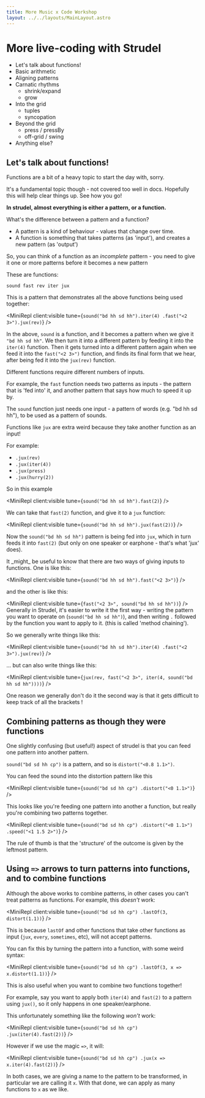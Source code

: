 ```yaml
---
title: More Music x Code Workshop
layout: ../../layouts/MainLayout.astro
---
```



# More live-coding with Strudel

- Let's talk about functions!
- Basic arithmetic
- Aligning patterns
- Carnatic rhythms
  - shrink/expand
  - grow
- Into the grid
  - tuples
  - syncopation
- Beyond the grid
  - press / pressBy
  - off-grid / swing
- Anything else?

## Let's talk about functions!

<Box>
Functions are a bit of a heavy topic to start the day with, sorry.

It's a fundamental topic though - not covered too well in docs. Hopefully this will help clear things up. See how you go!

</Box>

**In strudel, almost everything is either a pattern, or a function.**

What's the difference between a pattern and a function?

- A pattern is a kind of behaviour - values that change over time.
- A function is something that takes patterns (as 'input'), and creates a new pattern (as 'output')

So, you can think of a function as an _incomplete_ pattern - you need to give it one or more patterns before it becomes a new pattern

These are functions:

```
sound fast rev iter jux
```

This is a pattern that demonstrates all the above functions being used together:

<MiniRepl
  client:visible
  tune={`sound("bd hh sd hh").iter(4)
    .fast("<2 3>").jux(rev)`}
/>

In the above, `sound` is a function, and it becomes a pattern when we give it
`"bd hh sd hh"`. We then turn it into a different pattern by feeding it into the
`iter(4)` function. Then it gets turned into a different pattern again when we
feed it into the `fast("<2 3>")` function, and finds its final form that we
hear, after being fed it into the `jux(rev)` function.

<Box>
Different functions require different numbers of inputs.

For example, the `fast` function needs two patterns as inputs - the pattern that is 'fed into' it, and another pattern that says how much to speed it up by.

The `sound` function just needs one input - a pattern of words (e.g. "bd hh sd hh"), to be used as a pattern of sounds.

</Box>

Functions like `jux` are extra weird because they take another function as an input!

For example:

- `.jux(rev)`
- `.jux(iter(4))`
- `.jux(press)`
- `.jux(hurry(2))`

So in this example

<MiniRepl client:visible tune={`sound("bd hh sd hh").fast(2)`} />

We can take that `fast(2)` function, and give it to a `jux` function:

<MiniRepl client:visible tune={`sound("bd hh sd hh").jux(fast(2))`} />

Now the `sound("bd hh sd hh")` pattern is being fed into `jux`, which in turn
feeds it into `fast(2)` (but only on one speaker or earphone - that's what 'jux'
does).

<Box>
It _might_ be useful to know that there are two ways of giving inputs to functions. One is like this:

<MiniRepl client:visible tune={`sound("bd hh sd hh").fast("<2 3>")`} />

and the other is like this:

<MiniRepl client:visible tune={`fast("<2 3>", sound("bd hh sd hh"))`} />
Generally in Strudel, it's easier to write it the first way - writing the pattern you want to operate on (`sound("bd hh
sd hh")`), and then writing `.` followed by the function you want to apply to it. (this is called 'method chaining').

So we generally write things like this:

<MiniRepl
  client:visible
  tune={`sound("bd hh sd hh").iter(4)
    .fast("<2 3>").jux(rev)`}
/>

... but can also write things like this:

<MiniRepl
  client:visible
  tune={`jux(rev, fast("<2 3>",
    iter(4, sound("bd hh sd hh"))))`}
/>

One reason we generally don't do it the second way is that it gets difficult to keep track of all the brackets !

</Box>

## Combining patterns as though they were functions

One slightly confusing (but useful!) aspect of strudel is that you can feed one pattern into another pattern.

`sound("bd sd hh cp")` is a pattern, and so is `distort("<0.8 1.1>")`.

You can feed the sound into the distortion pattern like this

<MiniRepl
  client:visible
  tune={`sound("bd sd hh cp")
    .distort("<0 1.1>")`}
/>

This looks like you're feeding one pattern into another a function, but really you're combining two patterns together.

<MiniRepl
  client:visible
  tune={`sound("bd sd hh cp")
    .distort("<0 1.1>")
    .speed("<1 1.5 2>")`}
/>

The rule of thumb is that the 'structure' of the outcome is given by the leftmost pattern.

## Using `=>` arrows to turn patterns into functions, and to combine functions

Although the above works to combine patterns, in other cases you can't treat
patterns as functions. For example, this _doesn't_ work:

<MiniRepl
  client:visible
  tune={`sound("bd sd hh cp")
    .lastOf(3, distort(1.1))`}
/>

This is because `lastOf` and other functions that take other functions as input
(`jux`, `every`, `sometimes`, etc), will not accept patterns.

You can fix this by turning the pattern into a function, with some weird syntax:

<MiniRepl
  client:visible
  tune={`sound("bd sd hh cp")
    .lastOf(3, x => x.distort(1.1))`}
/>

This is also useful when you want to combine two functions together!

For example, say you want to apply both `iter(4)` and `fast(2)` to a pattern
using `jux()`, so it only happens in one speaker/earphone.

This unfortunately something like the following _won't_ work:

<MiniRepl
  client:visible
  tune={`sound("bd sd hh cp")
    .jux(iter(4).fast(2))`}
/>

However if we use the magic `=>`, it will:

<MiniRepl
  client:visible
  tune={`sound("bd sd hh cp")
    .jux(x => x.iter(4).fast(2))`}
/>

In both cases, we are giving a name to the pattern to be transformed, in
particular we are calling it `x`. With that done, we can apply as many functions
to `x` as we like.
